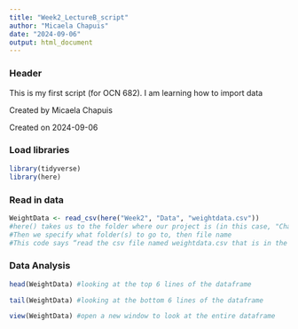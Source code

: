 ```yaml
---
title: "Week2_LectureB_script"
author: "Micaela Chapuis"
date: "2024-09-06"
output: html_document
---
```


### Header
This is my first script (for OCN 682). I am learning how to import data

Created by Micaela Chapuis

Created on 2024-09-06


### Load libraries
```r
library(tidyverse)
library(here)
```

### Read in data
```r
WeightData <- read_csv(here("Week2", "Data", "weightdata.csv"))
#here() takes us to the folder where our project is (in this case, "Chapuis")
#Then we specify what folder(s) to go to, then file name
#This code says “read the csv file named weightdata.csv that is in the folder Data, within Week2”
```


### Data Analysis
```r
head(WeightData) #looking at the top 6 lines of the dataframe
```

```r
tail(WeightData) #looking at the bottom 6 lines of the dataframe
```

```r
view(WeightData) #open a new window to look at the entire dataframe
```


